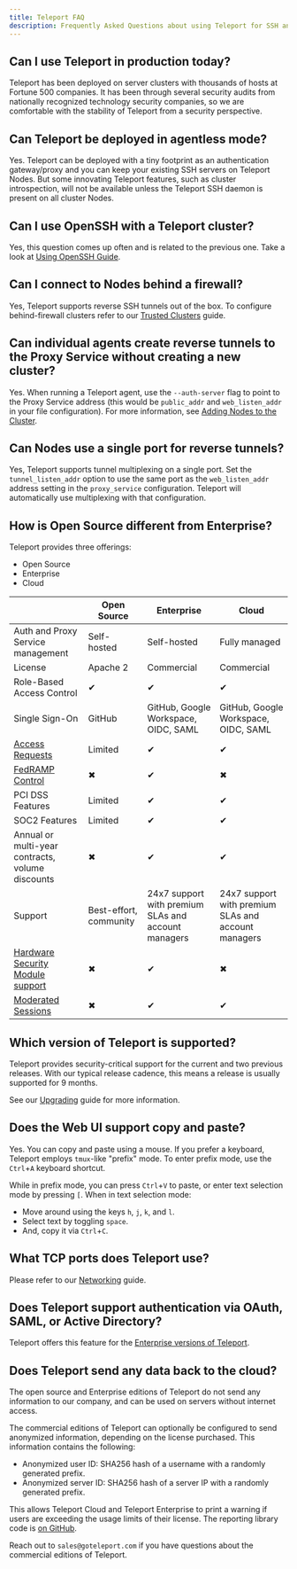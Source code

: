```yaml
---
title: Teleport FAQ
description: Frequently Asked Questions about using Teleport for SSH and Kubernetes access
---
```


## Can I use Teleport in production today?

Teleport has been deployed on server clusters with thousands of hosts at
Fortune 500 companies. It has been through several security audits from
nationally recognized technology security companies, so we are comfortable with
the stability of Teleport from a security perspective.

## Can Teleport be deployed in agentless mode?

Yes. Teleport can be deployed with a tiny footprint as an authentication
gateway/proxy and you can keep your existing SSH servers on Teleport Nodes. But
some innovating Teleport features, such as cluster introspection, will not be
available unless the Teleport SSH daemon is present on all cluster Nodes.

## Can I use OpenSSH with a Teleport cluster?

Yes, this question comes up often and is related to the previous one. Take a
look at [Using OpenSSH Guide](./server-access/guides/openssh.mdx).

## Can I connect to Nodes behind a firewall?

Yes, Teleport supports reverse SSH tunnels out of the box. To configure
behind-firewall clusters refer to our
[Trusted Clusters](./setup/admin/trustedclusters.mdx) guide.

## Can individual agents create reverse tunnels to the Proxy Service without creating a new cluster?

Yes. When running a Teleport agent, use the `--auth-server` flag to point to the
Proxy Service address (this would be `public_addr` and `web_listen_addr` in your
file configuration). For more information, see
[Adding Nodes to the Cluster](./setup/admin/adding-nodes.mdx).

## Can Nodes use a single port for reverse tunnels?

Yes, Teleport supports tunnel multiplexing on a single port. Set the `tunnel_listen_addr` option to use the same port as the `web_listen_addr` address setting in the `proxy_service` configuration. Teleport will automatically use multiplexing with that configuration.

## How is Open Source different from Enterprise?

Teleport provides three offerings:

- Open Source
- Enterprise
- Cloud

||Open Source|Enterprise|Cloud|
|---|---|---|---|
|Auth and Proxy Service management|Self-hosted|Self-hosted|Fully managed|
|License|Apache 2|Commercial|Commercial|
|Role-Based Access Control|&#10004;|&#10004;|&#10004;|
|Single Sign-On|GitHub|GitHub, Google Workspace, OIDC, SAML|GitHub, Google Workspace, OIDC, SAML|
|[Access Requests](./access-controls/guides/dual-authz.mdx)|Limited|&#10004;|&#10004;|
|[FedRAMP Control](./enterprise/fedramp.mdx)|&#10006;|&#10004;|&#10006;|
|PCI DSS Features|Limited|&#10004;|&#10004;|&#10004;|
|SOC2 Features|Limited|&#10004;|&#10004;|
|Annual or multi-year contracts, volume discounts|&#10006;|&#10004;|&#10004;|
|Support|Best-effort, community|24x7 support with premium SLAs and account managers|24x7 support with premium SLAs and account managers|
|[Hardware Security Module support](./enterprise/hsm.mdx)|&#10006;|&#10004;|&#10006;|
|[Moderated Sessions](./access-controls/guides/moderated-sessions.mdx)|&#10006;|&#10004;|&#10004;|

## Which version of Teleport is supported?

Teleport provides security-critical support for the current and two previous releases. With our typical release cadence, this means a release is usually supported for 9 months.

See our [Upgrading](./setup/operations/upgrading.mdx) guide for more
information.

## Does the Web UI support copy and paste?

Yes. You can copy and paste using a mouse. If you prefer a keyboard, Teleport employs
`tmux`-like "prefix" mode. To enter prefix mode, use the `Ctrl`+`A` keyboard shortcut.

While in prefix mode, you can press `Ctrl`+`V` to paste, or enter text selection
mode by pressing `[`. When in text selection mode:

- Move around using the keys `h`, `j`, `k`, and `l`.
- Select text by toggling `space`.
- And, copy it via `Ctrl`+`C`.

## What TCP ports does Teleport use?

Please refer to our [Networking](./setup/reference/networking.mdx) guide.

## Does Teleport support authentication via OAuth, SAML, or Active Directory?

Teleport offers this feature for the [Enterprise versions of Teleport](enterprise/introduction.mdx).

## Does Teleport send any data back to the cloud?

The open source and Enterprise editions of Teleport do not send any information
to our company, and can be used on servers without internet access. 

The commercial editions of Teleport can optionally be configured to send
anonymized information, depending on the license purchased. This information
contains the following:

- Anonymized user ID: SHA256 hash of a username with a randomly generated prefix.
- Anonymized server ID: SHA256 hash of a server IP with a randomly generated prefix.

This allows Teleport Cloud and Teleport Enterprise to print a warning if users
are exceeding the usage limits of their license. The reporting library code is
[on GitHub](https://github.com/gravitational/reporting).

Reach out to `sales@goteleport.com` if you have questions about the commercial
editions of Teleport.
